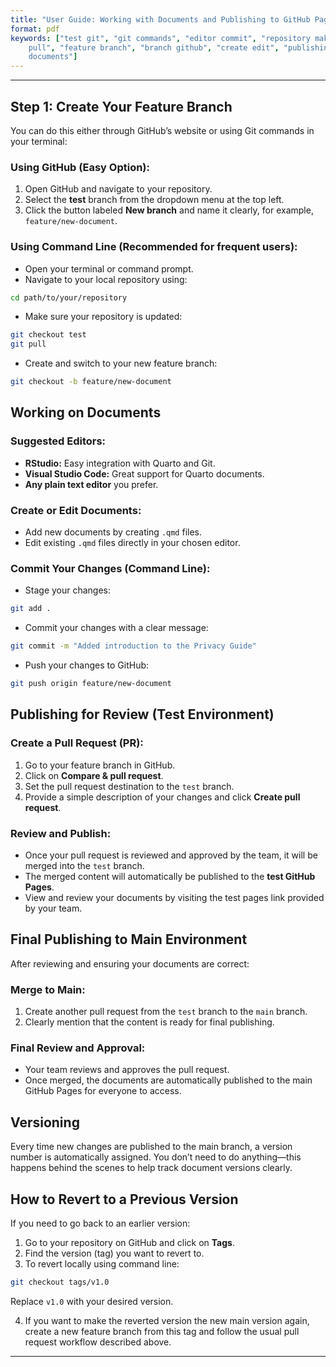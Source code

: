 ```yaml
---
title: "User Guide: Working with Documents and Publishing to GitHub Pages"
format: pdf
keywords: ["test git", "git commands", "editor commit", "repository make", "publish
    pull", "feature branch", "branch github", "create edit", "publishing main", "ensuring
    documents"]
---
```


---

## Step 1: Create Your Feature Branch

You can do this either through GitHub's website or using Git commands in your terminal:

### Using GitHub (Easy Option):
1. Open GitHub and navigate to your repository.
2. Select the **test** branch from the dropdown menu at the top left.
3. Click the button labeled **New branch** and name it clearly, for example, `feature/new-document`.

### Using Command Line (Recommended for frequent users):
- Open your terminal or command prompt.
- Navigate to your local repository using:

```bash
cd path/to/your/repository
```

- Make sure your repository is updated:

```bash
git checkout test
git pull
```

- Create and switch to your new feature branch:

```bash
git checkout -b feature/new-document
```

## Working on Documents

### Suggested Editors:
- **RStudio:** Easy integration with Quarto and Git.
- **Visual Studio Code:** Great support for Quarto documents.
- **Any plain text editor** you prefer.

### Create or Edit Documents:
- Add new documents by creating `.qmd` files.
- Edit existing `.qmd` files directly in your chosen editor.

### Commit Your Changes (Command Line):
- Stage your changes:

```bash
git add .
```

- Commit your changes with a clear message:

```bash
git commit -m "Added introduction to the Privacy Guide"
```

- Push your changes to GitHub:

```bash
git push origin feature/new-document
```

## Publishing for Review (Test Environment)

### Create a Pull Request (PR):
1. Go to your feature branch in GitHub.
2. Click on **Compare & pull request**.
3. Set the pull request destination to the `test` branch.
4. Provide a simple description of your changes and click **Create pull request**.

### Review and Publish:
- Once your pull request is reviewed and approved by the team, it will be merged into the `test` branch.
- The merged content will automatically be published to the **test GitHub Pages**.
- View and review your documents by visiting the test pages link provided by your team.

## Final Publishing to Main Environment

After reviewing and ensuring your documents are correct:

### Merge to Main:
1. Create another pull request from the `test` branch to the `main` branch.
2. Clearly mention that the content is ready for final publishing.

### Final Review and Approval:
- Your team reviews and approves the pull request.
- Once merged, the documents are automatically published to the main GitHub Pages for everyone to access.

## Versioning

Every time new changes are published to the main branch, a version number is automatically assigned. You don't need to do anything—this happens behind the scenes to help track document versions clearly.

## How to Revert to a Previous Version

If you need to go back to an earlier version:

1. Go to your repository on GitHub and click on **Tags**.
2. Find the version (tag) you want to revert to.
3. To revert locally using command line:

```bash
git checkout tags/v1.0
```

Replace `v1.0` with your desired version.

4. If you want to make the reverted version the new main version again, create a new feature branch from this tag and follow the usual pull request workflow described above.

---
